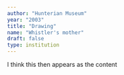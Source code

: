 ```yaml
---
author: "Hunterian Museum"
year: "2003"
title: "Drawing"
name: "Whistler's mother"
draft: false
type: institution
---
```

I think this then appears as the content
